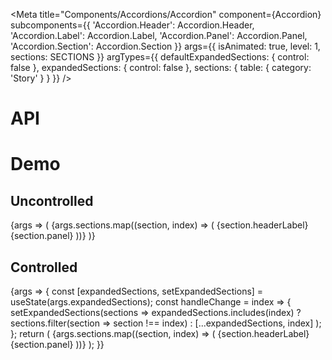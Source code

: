
<Meta
  title="Components/Accordions/Accordion"
  component={Accordion}
  subcomponents={{
    'Accordion.Header': Accordion.Header,
    'Accordion.Label': Accordion.Label,
    'Accordion.Panel': Accordion.Panel,
    'Accordion.Section': Accordion.Section
  }}
  args={{ isAnimated: true, level: 1, sections: SECTIONS }}
  argTypes={{
    defaultExpandedSections: { control: false },
    expandedSections: { control: false },
    sections: { table: { category: 'Story' } }
  }}
/>

# API

<ArgsTable />

# Demo

## Uncontrolled

<Canvas>
  <Story name="Uncontrolled" args={{ isCollapsible: true }}>
    {args => (
      <Accordion {...args}>
        {args.sections.map((section, index) => (
          <Accordion.Section key={index}>
            <Accordion.Header>
              <Accordion.Label>{section.headerLabel}</Accordion.Label>
            </Accordion.Header>
            <Accordion.Panel>{section.panel}</Accordion.Panel>
          </Accordion.Section>
        ))}
      </Accordion>
    )}
  </Story>
</Canvas>

## Controlled

<Canvas>
  <Story
    name="Controlled"
    args={{ expandedSections: [0] }}
    argTypes={{ isCollapsible: { control: false }, isExpandable: { control: false } }}
  >
    {args => {
      const [expandedSections, setExpandedSections] = useState(args.expandedSections);
      const handleChange = index => {
        setExpandedSections(sections =>
          expandedSections.includes(index)
            ? sections.filter(section => section !== index)
            : [...expandedSections, index]
        );
      };
      return (
        <Accordion {...args} expandedSections={expandedSections} onChange={handleChange}>
          {args.sections.map((section, index) => (
            <Accordion.Section key={index}>
              <Accordion.Header>
                <Accordion.Label>{section.headerLabel}</Accordion.Label>
              </Accordion.Header>
              <Accordion.Panel>{section.panel}</Accordion.Panel>
            </Accordion.Section>
          ))}
        </Accordion>
      );
    }}
  </Story>
</Canvas>
